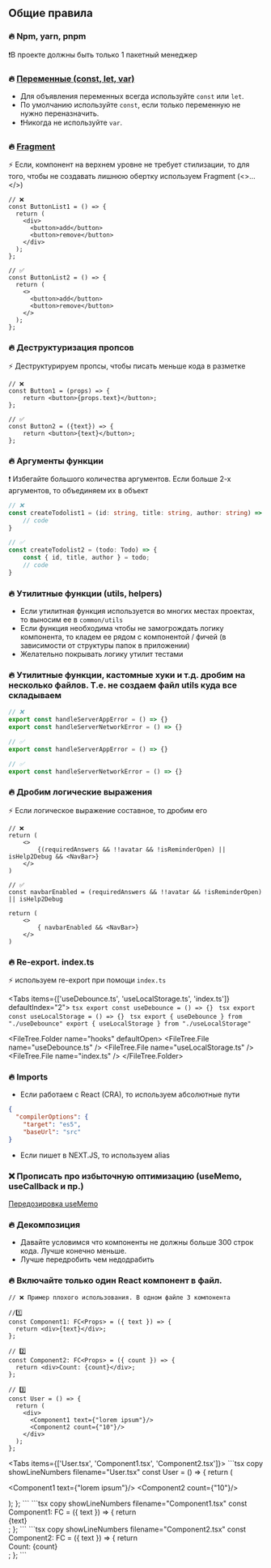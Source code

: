 
## Общие правила

### 🔥 Npm, yarn, pnpm
❗В проекте должны быть только 1 пакетный менеджер

### 🔥 [Переменные (const, let, var)](https://google.github.io/styleguide/tsguide.html#variables)
* Для объявления переменных всегда используйте `const` или `let`.
* По умолчанию используйте `const`, если только переменную не нужно переназначить.
* ❗Никогда не используйте `var`.



### 🔥 [Fragment](https://react.dev/reference/react/Fragment)
⚡ Если, компонент на верхнем уровне не требует стилизации, то для того, чтобы не создавать лишнюю обертку используем Fragment (<>...</>) 
```tsx copy showLineNumbers {4,7,14,17}
// ❌ 
const ButtonList1 = () => {
  return (
    <div>
      <button>add</button>
      <button>remove</button>
    </div>
  );
};

// ✅
const ButtonList2 = () => {
  return (
	<>
	  <button>add</button>
	  <button>remove</button>
	</>
  );
};
```

### 🔥 Деструктуризация пропсов
⚡ Деструктурируем пропсы, чтобы писать меньше кода в разметке

```tsx copy showLineNumbers
// ❌
const Button1 = (props) => {
	return <button>{props.text}</button>;
};

// ✅
const Button2 = ({text}) => {
	return <button>{text}</button>;
};
```

### 🔥 Аргументы функции
❗ Избегайте большого количества аргументов. Если больше 2-х аргументов, то объединяем их в объект
```ts showLineNumbers {2,7}
// ❌
const createTodolist1 = (id: string, title: string, author: string) => {
	// code
}

// ✅
const createTodolist2 = (todo: Todo) => {
	const { id, title, author } = todo;
	// code
}
```

### 🔥 Утилитные функции (utils, helpers)
* Если утилитная функция используется во многих местах проектах, то выносим ее в `common/utils`
* Если функция необходима чтобы не замогрождать логику компонента, то кладем ее рядом с компонентой / фичей
(в зависимости от структуры папок в приложении)
* Желательно покрывать логику утилит тестами


### 🔥 Утилитные функции, кастомные хуки и т.д. дробим на несколько файлов. Т.е. не создаем файл utils куда все складываем
```ts showLineNumbers filename="utils.ts"
// ❌
export const handleServerAppError = () => {}
export const handleServerNetworkError = () => {}
```

```ts showLineNumbers filename="handleServerAppError.ts"
// ✅
export const handleServerAppError = () => {}
```
```ts showLineNumbers filename="handleServerNetworkError.ts"
// ✅
export const handleServerNetworkError = () => {}
```

### 🔥 Дробим логические выражения
⚡ Если логическое выражение составное, то дробим его
``` tsx showLineNumbers
// ❌
return (
    <>
        {(requiredAnswers && !!avatar && !isReminderOpen) || isHelp2Debug && <NavBar>}
    </>
)

// ✅
const navbarEnabled = (requiredAnswers && !!avatar && !isReminderOpen) || isHelp2Debug

return (
    <>
        { navbarEnabled && <NavBar>}
    </>
)
```

### 🔥 Re-export. index.ts
⚡ используем re-export при помощи `index.ts`

<Tabs items={['useDebounce.ts', 'useLocalStorage.ts', 'index.ts']} defaultIndex="2">
    <Tab>
        ```tsx
        export const useDebounce = () => {}
        ```
    </Tab>
    <Tab>
        ```tsx
        export const useLocalStorage = () => {}
        ```
    </Tab>
    <Tab>
        ```tsx
        export { useDebounce } from "./useDebounce"
        export { useLocalStorage } from "./useLocalStorage"
        ```
    </Tab>
</Tabs>

<FileTree.Folder name="hooks" defaultOpen>
    <FileTree.File name="useDebounce.ts" />
    <FileTree.File name="useLocalStorage.ts" />
    <FileTree.File name="index.ts" />
</FileTree.Folder>


### 🔥 Imports
* Если работаем с React (CRA), то используем абсолютные пути
``` json showLineNumbers filename="tsconfig.json" {4}
{
  "compilerOptions": {
    "target": "es5",
    "baseUrl": "src"
}
```

* Если пишет в NEXT.JS, то используем alias

### ❌ Прописать про избыточную оптимизацию (useMemo, useCallback и пр.)
[Передозировка useMemo](https://edvins.io/usememo-overdose)


### 🔥 Декомпозиция
* Давайте условимся что компоненты не должны больше 300 строк кода. Лучше конечно меньше.
* Лучше передробить чем недодрабить


### 🔥 Включайте только один React компонент в файл.

```tsx copy showLineNumbers filename="User.tsx"
// ❌ Пример плохого использования. В одном файле 3 компонента

//1️⃣
const Component1: FC<Props> = ({ text }) => {
  return <div>{text}</div>;
};

// 2️⃣
const Component2: FC<Props> = ({ count }) => {
  return <div>Count: {count}</div>;
};

// 3️⃣
const User = () => {
  return (
    <div>
      <Component1 text={"lorem ipsum"}/>
      <Component2 count={"10"}/>
    </div>
  );
};
```

<Tabs items={['User.tsx', 'Component1.tsx', 'Component2.tsx']}>
    <Tab>
        ```tsx copy showLineNumbers filename="User.tsx"
        const User = () => {
        return (
        <div>
        <Component1 text={"lorem ipsum"}/>
    <Component2 count={"10"}/>
</div>
);
};
```
</Tab>
<Tab>
    ```tsx copy showLineNumbers filename="Component1.tsx"
    const Component1: FC<Props> = ({ text }) => {
    return <div>{text}</div>;
    };
    ```
</Tab>
<Tab>
    ```tsx copy showLineNumbers filename="Component2.tsx"
    const Component2: FC<Props> = ({ text }) => {
    return <div>Count: {count}</div>;
    };
    ```
</Tab>
</Tabs>
